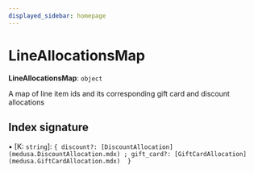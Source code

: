 ```yaml
---
displayed_sidebar: homepage
---
```



# LineAllocationsMap

 **LineAllocationsMap**: `object`

A map of line item ids and its corresponding gift card and discount
allocations

## Index signature

▪ [K: `string`]: ``{ discount?: [DiscountAllocation](medusa.DiscountAllocation.mdx) ; gift_card?: [GiftCardAllocation](medusa.GiftCardAllocation.mdx)  }``
